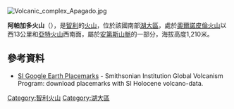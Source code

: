 [[Image:Volcanic_complex_Apagado.jpg|right]]
{{coord|41|53|0|S|72|35|0|W|type:mountain_region:CL|display=title}}

'''阿帕加多火山'''（{{lang-es|Apagado}}），是[[智利|智利]]的[[火山|火山]]，位於該國南部[[湖大區|湖大區]]，處於[[奧爾諾皮倫火山|奧爾諾皮倫火山]]以西13公里和[[亞特火山|亞特火山]]西南面，屬於[[安第斯山脈|安第斯山脈]]的一部分，海拔高度1,210米。

==參考資料==
* [http://www.volcano.si.edu/world/globallists.cfm?listpage=googleearth SI Google Earth Placemarks] {{Wayback|url=http://www.volcano.si.edu/world/globallists.cfm?listpage=googleearth |date=20141217193729 }} - Smithsonian Institution Global Volcanism Program: download placemarks with SI  Holocene volcano-data.

{{Chile-geo-stub}}
[[Category:智利火山|Category:智利火山]]
[[Category:湖大區|Category:湖大區]]